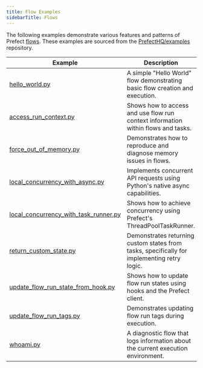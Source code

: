 ```yaml
---
title: Flow Examples
sidebarTitle: Flows
---
```


The following examples demonstrate various features and patterns of Prefect [flows](/v3/develop/write-flows).
These examples are sourced from the [PrefectHQ/examples](https://github.com/PrefectHQ/examples) repository.

| Example | Description |
|---------|-------------|
| [hello_world.py](https://github.com/PrefectHQ/examples/blob/main/flows/hello_world.py) | A simple "Hello World" flow demonstrating basic flow creation and execution. |
| [access_run_context.py](https://github.com/PrefectHQ/examples/blob/main/flows/access_run_context.py) | Shows how to access and use flow run context information within flows and tasks. |
| [force_out_of_memory.py](https://github.com/PrefectHQ/examples/blob/main/flows/force_out_of_memory.py) | Demonstrates how to reproduce and diagnose memory issues in flows. |
| [local_concurrency_with_async.py](https://github.com/PrefectHQ/examples/blob/main/flows/local_concurrency_with_async.py) | Implements concurrent API requests using Python's native async capabilities. |
| [local_concurrency_with_task_runner.py](https://github.com/PrefectHQ/examples/blob/main/flows/local_concurrency_with_task_runner.py) | Shows how to achieve concurrency using Prefect's ThreadPoolTaskRunner. |
| [return_custom_state.py](https://github.com/PrefectHQ/examples/blob/main/flows/return_custom_state.py) | Demonstrates returning custom states from tasks, specifically for implementing retry logic. |
| [update_flow_run_state_from_hook.py](https://github.com/PrefectHQ/examples/blob/main/flows/update_flow_run_state_from_hook.py) | Shows how to update flow run states using hooks and the Prefect client. |
| [update_flow_run_tags.py](https://github.com/PrefectHQ/examples/blob/main/flows/update_flow_run_tags.py) | Demonstrates updating flow run tags during execution. |
| [whoami.py](https://github.com/PrefectHQ/examples/blob/main/flows/whoami.py) | A diagnostic flow that logs information about the current execution environment. |

